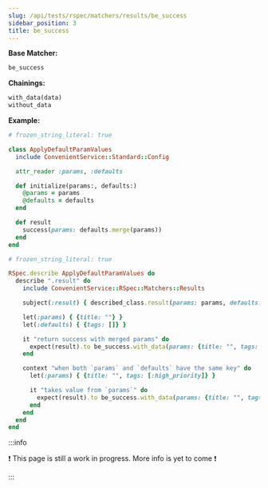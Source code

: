 ```yaml
---
slug: /api/tests/rspec/matchers/results/be_success
sidebar_position: 3
title: be_success
---
```


**Base Matcher:**

```ruby
be_success
```

**Chainings:**

```ruby
with_data(data)
without_data
```

**Example:**

```ruby
# frozen_string_literal: true

class ApplyDefaultParamValues
  include ConvenientService::Standard::Config

  attr_reader :params, :defaults

  def initialize(params:, defaults:)
    @params = params
    @defaults = defaults
  end

  def result
    success(params: defaults.merge(params))
  end
end
```

```ruby
# frozen_string_literal: true

RSpec.describe ApplyDefaultParamValues do
  describe ".result" do
    include ConvenientService::RSpec::Matchers::Results

    subject(:result) { described_class.result(params: params, defaults: defaults) }

    let(:params) { {title: ""} }
    let(:defaults) { {tags: []} }

    it "return success with merged params" do
      expect(result).to be_success.with_data(params: {title: "", tags: []})
    end

    context "when both `params` and `defaults` have the same key" do
      let(:params) { {title: "", tags: [:high_priority]} }

      it "takes value from `params`" do
        expect(result).to be_success.with_data(params: {title: "", tags: [:high_priority]})
      end
    end
  end
end
```

:::info

❗ This page is still a work in progress. More info is yet to come ❗

:::

